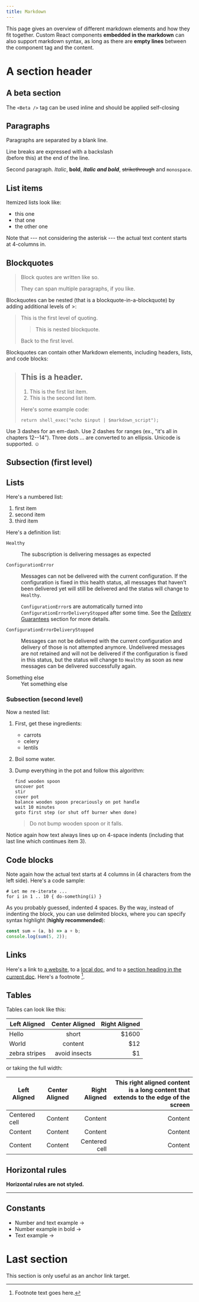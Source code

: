 ```yaml
---
title: Markdown
---
```


<Subtitle>

This page gives an overview of different markdown elements and how they fit together.
Custom React components **embedded in the markdown** can also support markdown syntax, as long as there are **empty lines** between the component tag and the content.

</Subtitle>

# A section header

## A beta section <Beta />

The `<Beta />`  tag can be used inline <Beta /> and should be applied self-closing

## Paragraphs

Paragraphs are separated by a blank line.

Line breaks are expressed with a backslash\
(before this) at the end of the line.

Second paragraph. _Italic_, **bold**, **_italic and bold_**, ~~strikethrough~~ and `monospace`.

## List items

Itemized lists look like:

- this one
- that one
- the other one

Note that --- not considering the asterisk --- the actual text
content starts at 4-columns in.

## Blockquotes

> Block quotes are
> written like so.
>
> They can span multiple paragraphs,
> if you like.

Blockquotes can be nested (that is a blockquote-in-a-blockquote) by adding additional levels of >:

> This is the first level of quoting.
>
> > This is nested blockquote.
>
> Back to the first level.

Blockquotes can contain other Markdown elements, including headers, lists, and code blocks:

> ## This is a header.
>
> 1.  This is the first list item.
> 2.  This is the second list item.
>
> Here's some example code:
>
>     return shell_exec("echo $input | $markdown_script");

Use 3 dashes for an em-dash. Use 2 dashes for ranges (ex., "it's all
in chapters 12--14"). Three dots ... are converted to an ellipsis.
Unicode is supported. ☺

## Subsection (first level)

## Lists

Here's a numbered list:

1.  first item
2.  second item
3.  third item

Here's a definition list:

<dl>
  <dt>

`Healthy`

  </dt>
  <dd>The subscription is delivering messages as expected</dd>
  <dt>

`ConfigurationError`

  </dt>
  <dd>

Messages can not be delivered with the current configuration. If the configuration is fixed in this health status,
all messages that haven’t been delivered yet will still be delivered and the status will change to `Healthy`.

`ConfigurationError`s are automatically turned into `ConfigurationErrorDeliveryStopped` after some time. See the [Delivery Guarantees](#last-section) section for more details.

  </dd>
  <dt>

`ConfigurationErrorDeliveryStopped`

  </dt>
  <dd>

Messages can not be delivered with the current configuration and delivery of those is not attempted anymore.
Undelivered messages are not retained and will not be delivered if the configuration is fixed in this status, but the status will change to `Healthy`
as soon as new messages can be delivered successfully again.

  </dd>
  <dt>Something else</dt>
  <dd>Yet something else</dd>
</dl>

### Subsection (second level)

Now a nested list:

1.  First, get these ingredients:

    - carrots
    - celery
    - lentils

2.  Boil some water.

3.  Dump everything in the pot and follow
    this algorithm:

        find wooden spoon
        uncover pot
        stir
        cover pot
        balance wooden spoon precariously on pot handle
        wait 10 minutes
        goto first step (or shut off burner when done)

    > Do not bump wooden spoon or it falls.

Notice again how text always lines up on 4-space indents (including
that last line which continues item 3).

## Code blocks

Note again how the actual text starts at 4 columns in (4 characters
from the left side). Here's a code sample:

    # Let me re-iterate ...
    for i in 1 .. 10 { do-something(i) }

As you probably guessed, indented 4 spaces. By the way, instead of
indenting the block, you can use delimited blocks, where you can
specify syntax highlight (**highly recommended**):

```js
const sum = (a, b) => a + b;
console.log(sum(5, 2));
```

## Links

Here's a link to [a website](https://commercetools.com), to a [local doc](/components/images), and to a [section heading in the current doc](#last-section). Here's a footnote [^1].

[^1]: Footnote text goes here.

## Tables

Tables can look like this:

| Left Aligned  | Center Aligned | Right Aligned |
| ------------- | :------------: | ------------: |
| Hello         |     short      |         $1600 |
| World         |    content     |           $12 |
| zebra stripes | avoid insects  |            $1 |

or taking the full width:

| Left Aligned  | Center Aligned | Right Aligned | This right aligned content is a long content that extends to the edge of the screen |
| ------------- | :------------: | ------------: | ----------------------------------------------------------------------------------: |
| Centered cell |    Content     |       Content |                                                                             Content |
| Content       |    Content     |       Content |                                                                             Content |
| Content       |    Content     |  Centered cell |                                                                             Content |

## Horizontal rules

**Horizontal rules are not styled.**

---

## Constants

* Number and text example -> <Constant type="limits" name="jsonSize"/>
* Number example in bold -> **<Constant type="limits" name="slugLength"/>**
* Text example -> <Constant type="limits" name="slugPattern"/>

# Last section

This section is only useful as an anchor link target.
